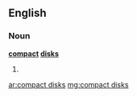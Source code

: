 ==English==

===Noun===
'''[[compact]] [[disk]]s'''

# {{plural of|[[compact disk]]}}

[[ar:compact disks]]
[[mg:compact disks]]